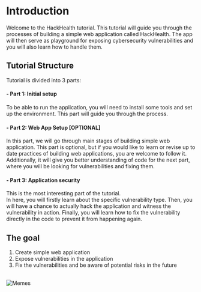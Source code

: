 
# Introduction

Welcome to the HackHealth tutorial. This tutorial will guide you through the processes of building a simple web application called HackHealth. The app will then serve as playground for exposing cybersecurity vulnerabilities and you will also learn how to handle them.

## Tutorial Structure
Tutorial is divided into 3 parts:

#### - Part 1: Initial setup
To be able to run the application, you will need to install some tools and set up the environment. This part will guide you through the process.

#### - Part 2: Web App Setup [OPTIONAL]
In this part, we will go through main stages of building simple web application.
This part is optional, but if you would like to learn or revise up to date practices of building web applications, you are welcome to follow it.
Additionally, it will give you better understanding of code for the next part, where you will be looking for vulnerabilities and fixing them.

#### - Part 3: Application security
This is the most interesting part of the tutorial.<br/>
In here, you will firstly learn about the specific vulnerability type. Then, you will have a chance to actually hack the application and witness the vulnerability in action. Finally, you will learn how to fix the vulnerability directly in the code to prevent it from happening again.

## The goal

1. Create simple web application
2. Expose vulnerabilities in the application
3. Fix the vulnerabilities and be aware of potential risks in the future
<br/>
<Image src="/memes.png" alt="Memes" width={1000} height={300} />

